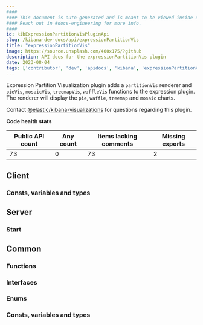 ```yaml
---
####
#### This document is auto-generated and is meant to be viewed inside our experimental, new docs system.
#### Reach out in #docs-engineering for more info.
####
id: kibExpressionPartitionVisPluginApi
slug: /kibana-dev-docs/api/expressionPartitionVis
title: "expressionPartitionVis"
image: https://source.unsplash.com/400x175/?github
description: API docs for the expressionPartitionVis plugin
date: 2023-08-04
tags: ['contributor', 'dev', 'apidocs', 'kibana', 'expressionPartitionVis']
---
```


Expression Partition Visualization plugin adds a `partitionVis` renderer and `pieVis`, `mosaicVis`, `treemapVis`, `waffleVis` functions to the expression plugin. The renderer will display the `pie`, `waffle`, `treemap` and `mosaic` charts.

Contact [@elastic/kibana-visualizations](https://github.com/orgs/elastic/teams/kibana-visualizations) for questions regarding this plugin.

**Code health stats**

| Public API count  | Any count | Items lacking comments | Missing exports |
|-------------------|-----------|------------------------|-----------------|
| 73 | 0 | 73 | 2 |

## Client

### Consts, variables and types
<DocDefinitionList data={expressionPartitionVisObj.client.misc}/>

## Server

### Start
<DocDefinitionList data={[expressionPartitionVisObj.server.start]}/>

## Common

### Functions
<DocDefinitionList data={expressionPartitionVisObj.common.functions}/>

### Interfaces
<DocDefinitionList data={expressionPartitionVisObj.common.interfaces}/>

### Enums
<DocDefinitionList data={expressionPartitionVisObj.common.enums}/>

### Consts, variables and types
<DocDefinitionList data={expressionPartitionVisObj.common.misc}/>

